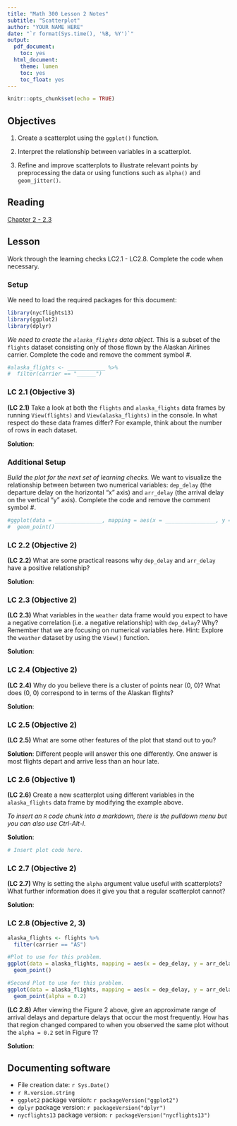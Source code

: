 ```yaml
---
title: "Math 300 Lesson 2 Notes"
subtitle: "Scatterplot"
author: "YOUR NAME HERE"
date: "`r format(Sys.time(), '%B, %Y')`"
output:
  pdf_document:
    toc: yes
  html_document:
    theme: lumen
    toc: yes
    toc_float: yes
---
```



```r
knitr::opts_chunk$set(echo = TRUE)
```

## Objectives

1. Create a scatterplot using the `ggplot()` function.  

2. Interpret the relationship between variables in a scatterplot.

3. Refine and improve scatterplots to illustrate relevant points by preprocessing the data or using functions such as `alpha()` and `geom_jitter()`.  

## Reading 

[Chapter 2 - 2.3](https://moderndive.com/2-viz.html#needed-packages)

## Lesson 

Work through the learning checks LC2.1 - LC2.8. Complete the code when necessary.


### Setup  

We need to load the required packages for this document:

```r
library(nycflights13)
library(ggplot2)
library(dplyr)
```

*We need to create the `alaska_flights` data object.* This is a subset of the `flights` dataset consisting only of those flown by the Alaskan Airlines carrier. Complete the code and remove the comment symbol #.

```r
#alaska_flights <- ____________ %>% 
#  filter(carrier == "______")
```



### LC 2.1 (Objective 3)

**(LC 2.1)**  Take a look at both the `flights` and `alaska_flights` data frames by running `View(flights)` and `View(alaska_flights)` in the console. In what respect do these data frames differ? For example, think about the number of rows in each dataset.

**Solution**: 


### Additional Setup

*Build the plot for the next set of learning checks.* We want to visualize the relationship between between two numerical variables: `dep_delay` (the departure delay on the horizontal "x" axis) and `arr_delay` (the arrival delay on the vertical "y" axis). Complete the code and remove the comment symbol #.

```r
#ggplot(data = _______________, mapping = aes(x = ________________, y = arr_delay)) + 
#  geom_point()
```


### LC 2.2 (Objective 2)

**(LC 2.2)**  What are some practical reasons why `dep_delay` and `arr_delay` have a positive relationship?

**Solution**: 


### LC 2.3 (Objective 2)

**(LC 2.3)**  What variables in the `weather` data frame would you expect to have a negative correlation (i.e. a negative relationship) with `dep_delay`? Why? Remember that we are focusing on numerical variables here. Hint: Explore the `weather` dataset by using the `View()` function. 

**Solution**: 


### LC 2.4 (Objective 2)

**(LC 2.4)** Why do you believe there is a cluster of points near (0, 0)? What does (0, 0) correspond to in terms of the Alaskan flights?

**Solution**: 


### LC 2.5 (Objective 2)

**(LC 2.5)** What are some other features of the plot that stand out to you?

**Solution**: Different people will answer this one differently. One answer is most flights depart and arrive less than an hour late. 

### LC 2.6 (Objective 1)

**(LC 2.6)** Create a new scatterplot using different variables in the `alaska_flights` data frame by modifying the example above.

*To insert an `R` code chunk into a markdown, there is the pulldown menu but you can also use Ctrl-Alt-I.*

**Solution**: 

```r
# Insert plot code here.

```

### LC 2.7 (Objective 2)

**(LC 2.7)**  Why is setting the `alpha` argument value useful with scatterplots? What further information does it give you that a regular scatterplot cannot?

**Solution**: 


### LC 2.8 (Objective 2, 3)

```r
alaska_flights <- flights %>% 
  filter(carrier == "AS")
```

```r
#Plot to use for this problem.
ggplot(data = alaska_flights, mapping = aes(x = dep_delay, y = arr_delay)) + 
  geom_point()
```

```r
#Second Plot to use for this problem.
ggplot(data = alaska_flights, mapping = aes(x = dep_delay, y = arr_delay)) + 
  geom_point(alpha = 0.2)
```



**(LC 2.8)** After viewing the Figure 2 above, give an approximate range of arrival delays and departure delays that occur the most frequently.  How has that region changed compared to when you observed the same plot without the `alpha = 0.2` set in Figure 1?

**Solution**: 



## Documenting software 

  * File creation date: `r Sys.Date()`
  * `r R.version.string`
  * `ggplot2` package version: `r packageVersion("ggplot2")`
  * `dplyr` package version: `r packageVersion("dplyr")`
  * `nycflights13` package version: `r packageVersion("nycflights13")`
